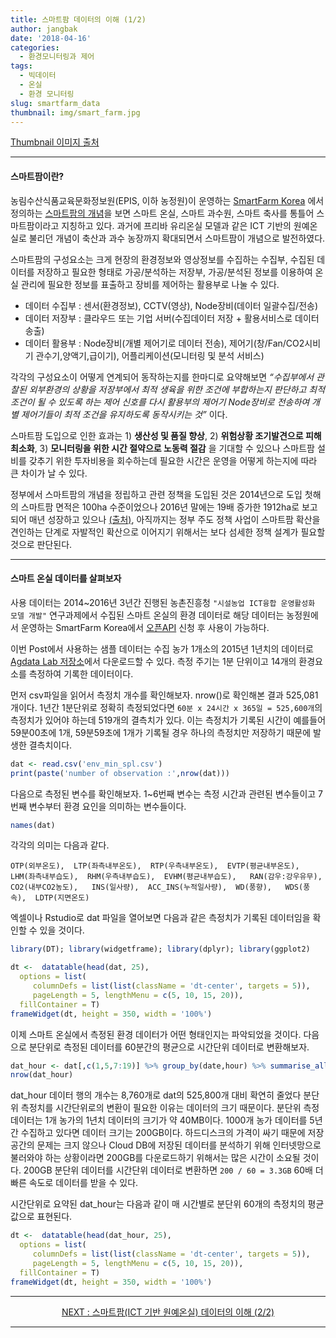 ```yaml
---
title: 스마트팜 데이터의 이해 (1/2)
author: jangbak
date: '2018-04-16'
categories:
  - 환경모니터링과 제어
tags:
  - 빅데이터
  - 온실
  - 환경 모니터링
slug: smartfarm_data
thumbnail: img/smart_farm.jpg
---
```

[Thumbnail 이미지 출처](http://news.naver.com/main/read.nhn?mode=LSD&mid=sec&sid1=001&oid=002&aid=0002018644)

---

#### 스마트팜이란?

농림수산식품교육문화정보원(EPIS, 이하 농정원)이 운영하는 [SmartFarm Korea](http://www.smartfarmkorea.net) 에서 정의하는 [스마트팜의 개념](http://www.smartfarmkorea.net/contents/view.do?menuId=M01010102)을 보면 스마트 온실, 스마트 과수원, 스마트 축사를 통틀어 스마트팜이라고 지칭하고 있다. 과거에 프리바 유리온실 모델과 같은 ICT 기반의 원예온실로 불리던 개념이 축산과 과수 농장까지 확대되면서 스마트팜이 개념으로 발전하였다.

스마트팜의 구성요소는 크게 현장의 환경정보와 영상정보를 수집하는 수집부, 수집된 데이터를 저장하고 필요한 형태로 가공/분석하는 저장부, 가공/분석된 정보를 이용하여 온실 관리에 필요한 정보를 표출하고 장비를 제어하는 활용부로 나눌 수 있다. 

 * 데이터 수집부 : 센서(환경정보), CCTV(영상), Node장비(데이터 일괄수집/전송)
 * 데이터 저장부 : 클라우드 또는 기업 서버(수집데이터 저장 + 활용서비스로 데이터 송출) 
 * 데이터 활용부 : Node장비(개별 제어기로 데이터 전송), 제어기(창/Fan/CO2시비기 관수기,양액기,급이기), 어플리케이션(모니터링 및 분석 서비스) 

각각의 구성요소이 어떻게 연계되어 동작하는지를 한마디로 요약해보면 _"수집부에서 관찰된 외부환경의 상황을 저장부에서 최적 생육을 위한 조건에 부합하는지 판단하고 최적 조건이 될 수 있도록 하는 제어 신호를 다시 활용부의 제어기 Node장비로 전송하여 개별 제어기들이 최적 조건을 유지하도록 동작시키는 것"_ 이다. 

스마트팜 도입으로 인한 효과는 1) **생산성 및 품질 향상**, 2) **위험상황 조기발견으로 피해 최소화**, 3) **모니터링을 위한 시간 절약으로 노동력 절감** 을 기대할 수 있으나 스마트팜 설비를 갖추기 위한 투자비용을 회수하는데 필요한 시간은 운영을 어떻게 하는지에 따라 큰 차이가 날 수 있다. 

정부에서 스마트팜의 개념을 정립하고 관련 정책을 도입된 것은 2014년으로 도입 첫해의 스마트팜 면적은 100ha 수준이었으나 2016년 말에는 19배 증가한 1912ha로 보고되어 매년 성장하고 있으나 [(출처)](http://www.nongup.net/news/articleView.html?idxno=8185), 아직까지는 정부 주도 정책 사업이 스마트팜 확산을 견인하는 단계로 자발적인 확산으로 이어지기 위해서는 보다 섬세한 정책 설계가 필요할 것으로 판단된다. 

---

#### 스마트 온실 데이터를 살펴보자 

사용 데이터는 2014~2016년 3년간 진행된 농촌진흥청 `"시설농업 ICT융합 운영활성화 모델 개발"` 연구과제에서 수집된 스마트 온실의 환경 데이터로 해당 데이터는 농정원에서 운영하는 SmartFarm Korea에서 [오픈API](http://www.smartfarmkorea.net/front/open/list.do?menuId=M01060201) 신청 후 사용이 가능하다. 

이번 Post에서 사용하는 샘플 데이터는 수집 농가 1개소의 2015년 1년치의 데이터로 [Agdata Lab 저장소](https://github.com/igguniya/agdatalab_data)에서 다운로드할 수 있다. 측정 주기는 1분 단위이고 14개의 환경요소를 측정하여 기록한 데이터이다. 

먼저 csv파일을 읽어서 측정치 개수를 확인해보자. nrow()로 확인해본 결과 525,081개이다. 1년간 1분단위로 정확히 측정되었다면 `60분 x 24시간 x 365일 = 525,600개`의 측정치가 있어야 하는데 519개의 결측치가 있다. 이는 측정치가 기록된 시간이 예를들어 59분00초에 1개, 59분59초에 1개가 기록될 경우 하나의 측정치만 저장하기 때문에 발생한 결측치이다.    

```r
dat <- read.csv('env_min_spl.csv')
print(paste('number of observation :',nrow(dat)))
```

다음으로 측정된 변수를 확인해보자. 1~6번째 변수는 측정 시간과 관련된 변수들이고 7번째 변수부터 환경 요인을 의미하는 변수들이다. 

```r
names(dat)
```

각각의 의미는 다음과 같다.

    OTP(외부온도),  LTP(좌측내부온도),  RTP(우측내부온도),  EVTP(평균내부온도),   LHM(좌측내부습도),  RHM(우측내부습도),  EVHM(평균내부습도),   RAN(감우:강우유무),   CO2(내부CO2농도),   INS(일사량),  ACC_INS(누적일사량),  WD(풍향),   WDS(풍속),  LDTP(지면온도) 

엑셀이나 Rstudio로 dat 파일을 열어보면 다음과 같은 측정치가 기록된 데이터임을 확인할 수 있을 것이다.

```r
library(DT); library(widgetframe); library(dplyr); library(ggplot2)
```

```r
dt <-  datatable(head(dat, 25), 
  options = list(
     columnDefs = list(list(className = 'dt-center', targets = 5)),
     pageLength = 5, lengthMenu = c(5, 10, 15, 20)),
  fillContainer = T)
frameWidget(dt, height = 350, width = '100%')
```

이제 스마트 온실에서 측정된 환경 데이터가 어떤 형태인지는 파악되었을 것이다. 다음으로 분단위로 측정된 데이터를 60분간의 평균으로 시간단위 데이터로 변환해보자.

```r
dat_hour <- dat[,c(1,5,7:19)] %>% group_by(date,hour) %>% summarise_all(funs(mean))
nrow(dat_hour)
```

dat_hour 데이터 행의 개수는 8,760개로 dat의 525,800개 대비 확연히 줄었다 분단위 측정치를 시간단위로의 변환이 필요한 이유는 데이터의 크기 때문이다. 분단위 측정 데이터는 1개 농가의 1년치 데이터의 크기가 약 40MB이다. 1000개 농가 데이터를 5년간 수집하고 있다면 데이터 크기는 200GB이다. 하드디스크의 가격이 싸기 때문에 저장공간의 문제는 크지 않으나 Cloud DB에 저장된 데이터를 분석하기 위해 인터넷망으로 불러와야 하는 상황이라면 200GB를 다운로드하기 위해서는 많은 시간이 소요될 것이다. 200GB 분단위 데이터를 시간단위 데이터로 변환하면 `200 / 60 = 3.3GB` 60배 더 빠른 속도로 데이터를 받을 수 있다. 

시간단위로 요약된 dat_hour는 다음과 같이 매 시간별로 분단위 60개의 측정치의 평균값으로 표현된다. 

```r
dt <-  datatable(head(dat_hour, 25), 
  options = list(
     columnDefs = list(list(className = 'dt-center', targets = 5)),
     pageLength = 5, lengthMenu = c(5, 10, 15, 20)),
  fillContainer = T)
frameWidget(dt, height = 350, width = '100%')
```

---

<center> [NEXT : 스마트팜(ICT 기반 원예온실) 데이터의 이해 (2/2)](/post/smartfarm_data2) </center>

---


